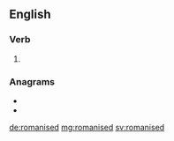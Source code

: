 {{also|Romanised}}
==English==

===Verb===
{{head|en|verb form}}

# {{en-past of|romanise}}

===Anagrams===
* {{l|en|domainers}}
* {{l|en|randomise}}

[[de:romanised]]
[[mg:romanised]]
[[sv:romanised]]